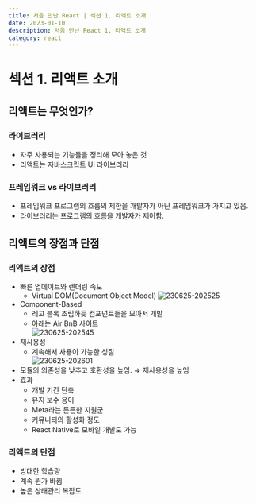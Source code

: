 ```yaml
---
title: 처음 만난 React | 섹션 1. 리액트 소개
date: 2023-01-10
description: 처음 만난 React 1. 리액트 소개
category: react
---
```


# 섹션 1. 리액트 소개
## 리액트는 무엇인가?
### 라이브러리
- 자주 사용되는 기능들을 정리해 모아 놓은 것
- 리액트는 자바스크립트 UI 라이브러리
​
### 프레임워크 vs 라이브러리
- 프레임워크 프로그램의 흐름의 제한을 개발자가 아닌 프레임워크가 가지고 있음.
- 라이브러리는 프로그램의 흐름을 개발자가 제어함.
​

## 리액트의 장점과 단점
### 리액트의 장점
- 빠른 업데이트와 렌더링 속도
    - Virtual DOM(Document Object Model)
      ![230625-202525](/posts/firstmetreact1/230625-202525.png)
- Component-Based
    - 레고 블록 조립하듯 컴포넌트들을 모아서 개발
    - 아래는 Air BnB 사이트  
      ![230625-202545](/posts/firstmetreact1/230625-202545.png)
- 재사용성
    - 계속해서 사용이 가능한 성질  
      ![230625-202601](/posts/firstmetreact1/230625-202601.png)
- 모듈의 의존성을 낮추고 호환성을 높임. ⇒ 재사용성을 높임
- 효과
    - 개발 기간 단축
    - 유지 보수 용이
    - Meta라는 든든한 지원군
    - 커뮤니티의 활성화 정도
    - React Native로 모바일 개발도 가능
​
### 리액트의 단점
-   방대한 학습량
-   계속 뭔가 바뀜
-   높은 상태관리 복잡도